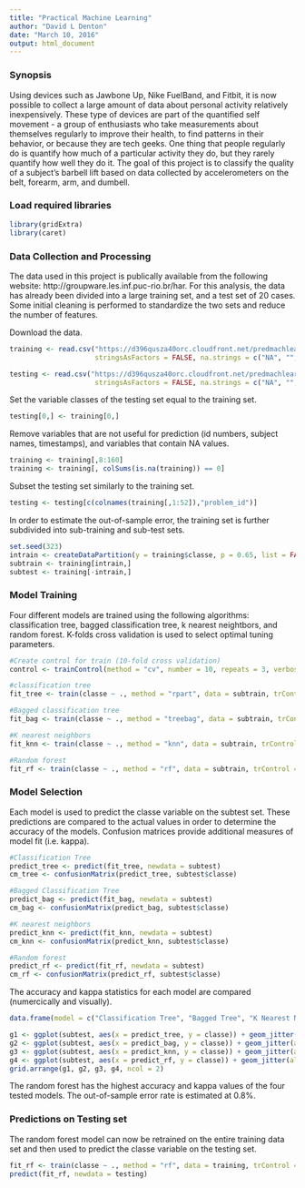 ```yaml
---
title: "Practical Machine Learning"
author: "David L Denton"
date: "March 10, 2016"
output: html_document
---
```


### Synopsis
Using devices such as Jawbone Up, Nike FuelBand, and Fitbit, it is now possible to collect a large amount of data about personal activity relatively inexpensively. These type of devices are part of the quantified self movement - a group of enthusiasts who take measurements about themselves regularly to improve their health, to find patterns in their behavior, or because they are tech geeks. One thing that people regularly do is quantify how much of a particular activity they do, but they rarely quantify how well they do it. The goal of this project is to classify the quality of a subject's barbell lift based on data collected by accelerometers on the belt, forearm, arm, and dumbell. 

### Load required libraries
```r
library(gridExtra)
library(caret)
```

### Data Collection and Processing
The data used in this project is publically available from the following website: http://groupware.les.inf.puc-rio.br/har. For this analysis, the data has already been divided into a large training set, and a test set of 20 cases. Some initial cleaning is performed to standardize the two sets and reduce the number of features. 

Download the data.
```r
training <- read.csv("https://d396qusza40orc.cloudfront.net/predmachlearn/pml-training.csv", 
                     stringsAsFactors = FALSE, na.strings = c("NA", "", "#DIV/0!"))

testing <- read.csv("https://d396qusza40orc.cloudfront.net/predmachlearn/pml-testing.csv", 
                     stringsAsFactors = FALSE, na.strings = c("NA", "", "#DIV/0!"))
```

Set the variable classes of the testing set equal to the training set.
```r
testing[0,] <- training[0,]
```

Remove variables that are not useful for prediction (id numbers, subject names, timestamps), and variables that contain NA values.
```r
training <- training[,8:160]
training <- training[, colSums(is.na(training)) == 0]
```
Subset the testing set similarly to the training set.
```r
testing <- testing[c(colnames(training[,1:52]),"problem_id")]
```
In order to estimate the out-of-sample error, the training set is further subdivided into sub-training and sub-test sets.
```r
set.seed(323)
intrain <- createDataPartition(y = training$classe, p = 0.65, list = FALSE)
subtrain <- training[intrain,]
subtest <- training[-intrain,]
```

### Model Training
Four different models are trained using the following algorithms: classification tree, bagged classification tree, k nearest neightbors, and random forest. K-folds cross validation is used to select optimal tuning parameters.
```r
#Create control for train (10-fold cross validation)
control <- trainControl(method = "cv", number = 10, repeats = 3, verboseIter = FALSE)

#classification tree
fit_tree <- train(classe ~ ., method = "rpart", data = subtrain, trControl = control)

#Bagged classification tree
fit_bag <- train(classe ~ ., method = "treebag", data = subtrain, trControl = control)

#K nearest neighbors
fit_knn <- train(classe ~ ., method = "knn", data = subtrain, trControl = control)

#Random forest
fit_rf <- train(classe ~ ., method = "rf", data = subtrain, trControl = control)
```

### Model Selection
Each model is used to predict the classe variable on the subtest set. These predictions are compared to the actual values in order to determine the accuracy of the models. Confusion matrices provide additional measures of model fit (i.e. kappa). 
```r
#Classification Tree
predict_tree <- predict(fit_tree, newdata = subtest)
cm_tree <- confusionMatrix(predict_tree, subtest$classe)

#Bagged Classification Tree
predict_bag <- predict(fit_bag, newdata = subtest)
cm_bag <- confusionMatrix(predict_bag, subtest$classe)

#K nearest neighbors
predict_knn <- predict(fit_knn, newdata = subtest)
cm_knn <- confusionMatrix(predict_knn, subtest$classe)

#Random forest
predict_rf <- predict(fit_rf, newdata = subtest)
cm_rf <- confusionMatrix(predict_rf, subtest$classe)
```
The accuracy and kappa statistics for each model are compared (numercically and visually).
```r
data.frame(model = c("Classification Tree", "Bagged Tree", "K Nearest Neighbors", "Random Forest"), accuracy = c(cm_tree$overall[[1]], cm_bag$overall[[1]], cm_knn$overall[[1]], cm_rf$overall[[1]]), kappa = c(cm_tree$overall[[2]], cm_bag$overall[[2]], cm_knn$overall[[2]], cm_rf$overall[[2]]))

g1 <- ggplot(subtest, aes(x = predict_tree, y = classe)) + geom_jitter(alpha = 0.3, col = "blue") + labs(title = "Classification Tree", x = "prediction", y = "classe")
g2 <- ggplot(subtest, aes(x = predict_bag, y = classe)) + geom_jitter(alpha = 0.3, col = "blue") + labs(title = "Bagged Tree", x = "prediction", y = "classe")
g3 <- ggplot(subtest, aes(x = predict_knn, y = classe)) + geom_jitter(alpha = 0.3, col = "blue") + labs(title = "K Nearest Neighbors", x = "prediction", y = "classe")
g4 <- ggplot(subtest, aes(x = predict_rf, y = classe)) + geom_jitter(alpha = 0.3, col = "blue") + labs(title = "Random Forest", x = "prediction", y = "classe")
grid.arrange(g1, g2, g3, g4, ncol = 2)
```

The random forest has the highest accuracy and kappa values of the four tested models. The out-of-sample error rate is estimated at 0.8%.

### Predictions on Testing set
The random forest model can now be retrained on the entire training data set and then used to predict the classe variable on the testing set.

```r
fit_rf <- train(classe ~ ., method = "rf", data = training, trControl = control)
predict(fit_rf, newdata = testing)
```